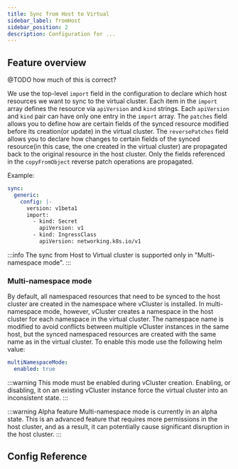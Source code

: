 ```yaml
---
title: Sync from Host to Virtual
sidebar_label: fromHost
sidebar_position: 2
description: Configuration for ...
---
```




## Feature overview

@TODO how much of this is correct?

We use the top-level `import` field in the configuration to declare which host resources we want to sync to the virtual cluster. Each item in the `import` array defines the resource via `apiVersion` and `kind` strings. Each `apiVersion` and `kind` pair can have only one entry in the `import` array. The `patches` field allows you to define how are certain fields of the synced resource modified before its creation(or update) in the virtual cluster.
The `reversePatches` field allows you to declare how changes to certain fields of the synced resource(in this case, the one created in the virtual cluster) are propagated back to the original resource in the host cluster. Only the fields referenced in the `copyFromObject` reverse patch operations are propagated.



Example:
```yaml
sync:
  generic:
    config: |-
      version: v1beta1
      import:
        - kind: Secret
          apiVersion: v1
        - kind: IngressClass
          apiVersion: networking.k8s.io/v1
```

:::info
The sync from Host to Virtual cluster is supported only in "Multi-namespace mode".
:::

### Multi-namespace mode

By default, all namespaced resources that need to be synced to the host cluster are created in the namespace where vCluster is installed. In multi-namespace mode, however, vCluster creates a namespace in the host cluster for each namespace in the virtual cluster. The namespace name is modified to avoid conflicts between multiple vCluster instances in the same host, but the synced namespaced resources are created with the same name as in the virtual cluster. To enable this mode use the following helm value:

```yaml
multiNamespaceMode:
  enabled: true
```

:::warning This mode must be enabled during vCluster creation.
Enabling, or disabling, it on an existing vCluster instance force the virtual cluster into an inconsistent state.
:::

:::warning Alpha feature
Multi-namespace mode is currently in an alpha state. This is an advanced feature that requires more permissions in the host cluster, and as a result, it can potentially cause significant disruption in the host cluster.
:::

## Config Reference

<SyncFromHost/>